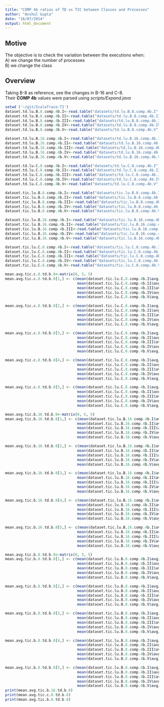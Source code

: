 ```yaml
---
title: "COMP 4b ratios of TD vs TIC between Classes and Processes"
author: "Anshul Gupta"
date: "16/07/2014"
output: html_document
---
```


## Motive
The objective is to check the variation between the executions when:  
A) we change the number of processes  
B) we change the class  

## Overview
Taking B-8 as reference, see the changes in B-16 and C-8.  
Their **COMP 4b** values were parsed using _scripts/Expand.java_  

```r
setwd ('~/git/ScalaTrace-TI')
dataset.td.lu.B.8.comp.4b.I<-read.table("datasets/td.lu.B.8.comp.4b.I", header=TRUE)
dataset.td.lu.B.8.comp.4b.II<-read.table("datasets/td.lu.B.8.comp.4b.II", header=TRUE)
dataset.td.lu.B.8.comp.4b.III<-read.table("datasets/td.lu.B.8.comp.4b.III", header=TRUE)
dataset.td.lu.B.8.comp.4b.IV<-read.table("datasets/td.lu.B.8.comp.4b.IV", header=TRUE)
dataset.td.lu.B.8.comp.4b.V<-read.table("datasets/td.lu.B.8.comp.4b.V", header=TRUE)

dataset.td.lu.B.16.comp.4b.I<-read.table("datasets/td.lu.B.16.comp.4b.I", header=TRUE)
dataset.td.lu.B.16.comp.4b.II<-read.table("datasets/td.lu.B.16.comp.4b.II", header=TRUE)
dataset.td.lu.B.16.comp.4b.III<-read.table("datasets/td.lu.B.16.comp.4b.III", header=TRUE)
dataset.td.lu.B.16.comp.4b.IV<-read.table("datasets/td.lu.B.16.comp.4b.IV", header=TRUE)
dataset.td.lu.B.16.comp.4b.V<-read.table("datasets/td.lu.B.16.comp.4b.V", header=TRUE)

dataset.td.lu.C.8.comp.4b.I<-read.table("datasets/td.lu.C.8.comp.4b.I", header=TRUE)
dataset.td.lu.C.8.comp.4b.II<-read.table("datasets/td.lu.C.8.comp.4b.II", header=TRUE)
dataset.td.lu.C.8.comp.4b.III<-read.table("datasets/td.lu.C.8.comp.4b.III", header=TRUE)
dataset.td.lu.C.8.comp.4b.IV<-read.table("datasets/td.lu.C.8.comp.4b.IV", header=TRUE)
dataset.td.lu.C.8.comp.4b.V<-read.table("datasets/td.lu.C.8.comp.4b.V", header=TRUE)

dataset.tic.lu.B.8.comp.4b.I<-read.table("datasets/tic.lu.B.8.comp.4b.I", header=TRUE)
dataset.tic.lu.B.8.comp.4b.II<-read.table("datasets/tic.lu.B.8.comp.4b.II", header=TRUE)
dataset.tic.lu.B.8.comp.4b.III<-read.table("datasets/tic.lu.B.8.comp.4b.III", header=TRUE)
dataset.tic.lu.B.8.comp.4b.IV<-read.table("datasets/tic.lu.B.8.comp.4b.IV", header=TRUE)
dataset.tic.lu.B.8.comp.4b.V<-read.table("datasets/tic.lu.B.8.comp.4b.V", header=TRUE)

dataset.tic.lu.B.16.comp.4b.I<-read.table("datasets/tic.lu.B.16.comp.4b.I", header=TRUE)
dataset.tic.lu.B.16.comp.4b.II<-read.table("datasets/tic.lu.B.16.comp.4b.II", header=TRUE)
dataset.tic.lu.B.16.comp.4b.III<-read.table("datasets/tic.lu.B.16.comp.4b.III", header=TRUE)
dataset.tic.lu.B.16.comp.4b.IV<-read.table("datasets/tic.lu.B.16.comp.4b.IV", header=TRUE)
dataset.tic.lu.B.16.comp.4b.V<-read.table("datasets/tic.lu.B.16.comp.4b.V", header=TRUE)

dataset.tic.lu.C.8.comp.4b.I<-read.table("datasets/tic.lu.C.8.comp.4b.I", header=TRUE)
dataset.tic.lu.C.8.comp.4b.II<-read.table("datasets/tic.lu.C.8.comp.4b.II", header=TRUE)
dataset.tic.lu.C.8.comp.4b.III<-read.table("datasets/tic.lu.C.8.comp.4b.III", header=TRUE)
dataset.tic.lu.C.8.comp.4b.IV<-read.table("datasets/tic.lu.C.8.comp.4b.IV", header=TRUE)
dataset.tic.lu.C.8.comp.4b.V<-read.table("datasets/tic.lu.C.8.comp.4b.V", header=TRUE)
```


```r
mean.avg.tic.c.8.td.b.8<-matrix(0, 5, 5)
mean.avg.tic.c.8.td.b.8[1,] <- c(mean(dataset.tic.lu.C.8.comp.4b.I$avg/dataset.td.lu.B.8.comp.4b.I$avg),
                                 mean(dataset.tic.lu.C.8.comp.4b.II$avg/dataset.td.lu.B.8.comp.4b.I$avg),
                                 mean(dataset.tic.lu.C.8.comp.4b.III$avg/dataset.td.lu.B.8.comp.4b.I$avg),
                                 mean(dataset.tic.lu.C.8.comp.4b.IV$avg/dataset.td.lu.B.8.comp.4b.I$avg),
                                 mean(dataset.tic.lu.C.8.comp.4b.V$avg/dataset.td.lu.B.8.comp.4b.I$avg))

mean.avg.tic.c.8.td.b.8[2,] <- c(mean(dataset.tic.lu.C.8.comp.4b.I$avg/dataset.td.lu.B.8.comp.4b.II$avg),
                                 mean(dataset.tic.lu.C.8.comp.4b.II$avg/dataset.td.lu.B.8.comp.4b.II$avg),
                                 mean(dataset.tic.lu.C.8.comp.4b.III$avg/dataset.td.lu.B.8.comp.4b.II$avg),
                                 mean(dataset.tic.lu.C.8.comp.4b.IV$avg/dataset.td.lu.B.8.comp.4b.II$avg),
                                 mean(dataset.tic.lu.C.8.comp.4b.V$avg/dataset.td.lu.B.8.comp.4b.II$avg))

mean.avg.tic.c.8.td.b.8[3,] <- c(mean(dataset.tic.lu.C.8.comp.4b.I$avg/dataset.td.lu.B.8.comp.4b.III$avg),
                                 mean(dataset.tic.lu.C.8.comp.4b.II$avg/dataset.td.lu.B.8.comp.4b.III$avg),
                                 mean(dataset.tic.lu.C.8.comp.4b.III$avg/dataset.td.lu.B.8.comp.4b.III$avg),
                                 mean(dataset.tic.lu.C.8.comp.4b.IV$avg/dataset.td.lu.B.8.comp.4b.III$avg),
                                 mean(dataset.tic.lu.C.8.comp.4b.V$avg/dataset.td.lu.B.8.comp.4b.III$avg))

mean.avg.tic.c.8.td.b.8[4,] <- c(mean(dataset.tic.lu.C.8.comp.4b.I$avg/dataset.td.lu.B.8.comp.4b.IV$avg),
                                 mean(dataset.tic.lu.C.8.comp.4b.II$avg/dataset.td.lu.B.8.comp.4b.IV$avg),
                                 mean(dataset.tic.lu.C.8.comp.4b.III$avg/dataset.td.lu.B.8.comp.4b.IV$avg),
                                 mean(dataset.tic.lu.C.8.comp.4b.IV$avg/dataset.td.lu.B.8.comp.4b.IV$avg),
                                 mean(dataset.tic.lu.C.8.comp.4b.V$avg/dataset.td.lu.B.8.comp.4b.IV$avg))

mean.avg.tic.c.8.td.b.8[5,] <- c(mean(dataset.tic.lu.C.8.comp.4b.I$avg/dataset.td.lu.B.8.comp.4b.V$avg),
                                 mean(dataset.tic.lu.C.8.comp.4b.II$avg/dataset.td.lu.B.8.comp.4b.V$avg),
                                 mean(dataset.tic.lu.C.8.comp.4b.III$avg/dataset.td.lu.B.8.comp.4b.V$avg),
                                 mean(dataset.tic.lu.C.8.comp.4b.IV$avg/dataset.td.lu.B.8.comp.4b.V$avg),
                                 mean(dataset.tic.lu.C.8.comp.4b.V$avg/dataset.td.lu.B.8.comp.4b.V$avg))

mean.avg.tic.b.16.td.b.8<-matrix(0, 5, 5)
mean.avg.tic.b.16.td.b.8[1,] <- c(mean(dataset.tic.lu.B.16.comp.4b.I$avg)/mean(dataset.td.lu.B.8.comp.4b.I$avg),
                                 mean(dataset.tic.lu.B.16.comp.4b.II$avg)/mean(dataset.td.lu.B.8.comp.4b.I$avg),
                                 mean(dataset.tic.lu.B.16.comp.4b.III$avg)/mean(dataset.td.lu.B.8.comp.4b.I$avg),
                                 mean(dataset.tic.lu.B.16.comp.4b.IV$avg)/mean(dataset.td.lu.B.8.comp.4b.I$avg),
                                 mean(dataset.tic.lu.B.16.comp.4b.V$avg)/mean(dataset.td.lu.B.8.comp.4b.I$avg))

mean.avg.tic.b.16.td.b.8[2,] <- c(mean(dataset.tic.lu.B.16.comp.4b.I$avg)/mean(dataset.td.lu.B.8.comp.4b.II$avg),
                                 mean(dataset.tic.lu.B.16.comp.4b.II$avg)/mean(dataset.td.lu.B.8.comp.4b.II$avg),
                                 mean(dataset.tic.lu.B.16.comp.4b.III$avg)/mean(dataset.td.lu.B.8.comp.4b.II$avg),
                                 mean(dataset.tic.lu.B.16.comp.4b.IV$avg)/mean(dataset.td.lu.B.8.comp.4b.II$avg),
                                 mean(dataset.tic.lu.B.16.comp.4b.V$avg)/mean(dataset.td.lu.B.8.comp.4b.II$avg))

mean.avg.tic.b.16.td.b.8[3,] <- c(mean(dataset.tic.lu.B.16.comp.4b.I$avg)/mean(dataset.td.lu.B.8.comp.4b.III$avg),
                                 mean(dataset.tic.lu.B.16.comp.4b.II$avg)/mean(dataset.td.lu.B.8.comp.4b.III$avg),
                                 mean(dataset.tic.lu.B.16.comp.4b.III$avg)/mean(dataset.td.lu.B.8.comp.4b.III$avg),
                                 mean(dataset.tic.lu.B.16.comp.4b.IV$avg)/mean(dataset.td.lu.B.8.comp.4b.III$avg),
                                 mean(dataset.tic.lu.B.16.comp.4b.V$avg)/mean(dataset.td.lu.B.8.comp.4b.III$avg))

mean.avg.tic.b.16.td.b.8[4,] <- c(mean(dataset.tic.lu.B.16.comp.4b.I$avg)/mean(dataset.td.lu.B.8.comp.4b.IV$avg),
                                 mean(dataset.tic.lu.B.16.comp.4b.II$avg)/mean(dataset.td.lu.B.8.comp.4b.IV$avg),
                                 mean(dataset.tic.lu.B.16.comp.4b.III$avg)/mean(dataset.td.lu.B.8.comp.4b.IV$avg),
                                 mean(dataset.tic.lu.B.16.comp.4b.IV$avg)/mean(dataset.td.lu.B.8.comp.4b.IV$avg),
                                 mean(dataset.tic.lu.B.16.comp.4b.V$avg)/mean(dataset.td.lu.B.8.comp.4b.IV$avg))

mean.avg.tic.b.16.td.b.8[5,] <- c(mean(dataset.tic.lu.B.16.comp.4b.I$avg)/mean(dataset.td.lu.B.8.comp.4b.V$avg),
                                 mean(dataset.tic.lu.B.16.comp.4b.II$avg)/mean(dataset.td.lu.B.8.comp.4b.V$avg),
                                 mean(dataset.tic.lu.B.16.comp.4b.III$avg)/mean(dataset.td.lu.B.8.comp.4b.V$avg),
                                 mean(dataset.tic.lu.B.16.comp.4b.IV$avg)/mean(dataset.td.lu.B.8.comp.4b.V$avg),
                                 mean(dataset.tic.lu.B.16.comp.4b.V$avg)/mean(dataset.td.lu.B.8.comp.4b.V$avg))

mean.avg.tic.b.8.td.b.8<-matrix(0, 5, 5)
mean.avg.tic.b.8.td.b.8[1,] <- c(mean(dataset.tic.lu.B.8.comp.4b.I$avg/dataset.td.lu.B.8.comp.4b.I$avg),
                                 mean(dataset.tic.lu.B.8.comp.4b.II$avg/dataset.td.lu.B.8.comp.4b.I$avg),
                                 mean(dataset.tic.lu.B.8.comp.4b.III$avg/dataset.td.lu.B.8.comp.4b.I$avg),
                                 mean(dataset.tic.lu.B.8.comp.4b.IV$avg/dataset.td.lu.B.8.comp.4b.I$avg),
                                 mean(dataset.tic.lu.B.8.comp.4b.V$avg/dataset.td.lu.B.8.comp.4b.I$avg))

mean.avg.tic.b.8.td.b.8[2,] <- c(mean(dataset.tic.lu.B.8.comp.4b.I$avg/dataset.td.lu.B.8.comp.4b.II$avg),
                                 mean(dataset.tic.lu.B.8.comp.4b.II$avg/dataset.td.lu.B.8.comp.4b.II$avg),
                                 mean(dataset.tic.lu.B.8.comp.4b.III$avg/dataset.td.lu.B.8.comp.4b.II$avg),
                                 mean(dataset.tic.lu.B.8.comp.4b.IV$avg/dataset.td.lu.B.8.comp.4b.II$avg),
                                 mean(dataset.tic.lu.B.8.comp.4b.V$avg/dataset.td.lu.B.8.comp.4b.II$avg))

mean.avg.tic.b.8.td.b.8[3,] <- c(mean(dataset.tic.lu.B.8.comp.4b.I$avg/dataset.td.lu.B.8.comp.4b.III$avg),
                                 mean(dataset.tic.lu.B.8.comp.4b.II$avg/dataset.td.lu.B.8.comp.4b.III$avg),
                                 mean(dataset.tic.lu.B.8.comp.4b.III$avg/dataset.td.lu.B.8.comp.4b.III$avg),
                                 mean(dataset.tic.lu.B.8.comp.4b.IV$avg/dataset.td.lu.B.8.comp.4b.III$avg),
                                 mean(dataset.tic.lu.B.8.comp.4b.V$avg/dataset.td.lu.B.8.comp.4b.III$avg))

mean.avg.tic.b.8.td.b.8[4,] <- c(mean(dataset.tic.lu.B.8.comp.4b.I$avg/dataset.td.lu.B.8.comp.4b.IV$avg),
                                 mean(dataset.tic.lu.B.8.comp.4b.II$avg/dataset.td.lu.B.8.comp.4b.IV$avg),
                                 mean(dataset.tic.lu.B.8.comp.4b.III$avg/dataset.td.lu.B.8.comp.4b.IV$avg),
                                 mean(dataset.tic.lu.B.8.comp.4b.IV$avg/dataset.td.lu.B.8.comp.4b.IV$avg),
                                 mean(dataset.tic.lu.B.8.comp.4b.V$avg/dataset.td.lu.B.8.comp.4b.IV$avg))

mean.avg.tic.b.8.td.b.8[5,] <- c(mean(dataset.tic.lu.B.8.comp.4b.I$avg/dataset.td.lu.B.8.comp.4b.V$avg),
                                 mean(dataset.tic.lu.B.8.comp.4b.II$avg/dataset.td.lu.B.8.comp.4b.V$avg),
                                 mean(dataset.tic.lu.B.8.comp.4b.III$avg/dataset.td.lu.B.8.comp.4b.V$avg),
                                 mean(dataset.tic.lu.B.8.comp.4b.IV$avg/dataset.td.lu.B.8.comp.4b.V$avg),
                                 mean(dataset.tic.lu.B.8.comp.4b.V$avg/dataset.td.lu.B.8.comp.4b.V$avg))
print(mean.avg.tic.b.16.td.b.8)
print(mean.avg.tic.c.8.td.b.8)
print(mean.avg.tic.b.8.td.b.8)
```

